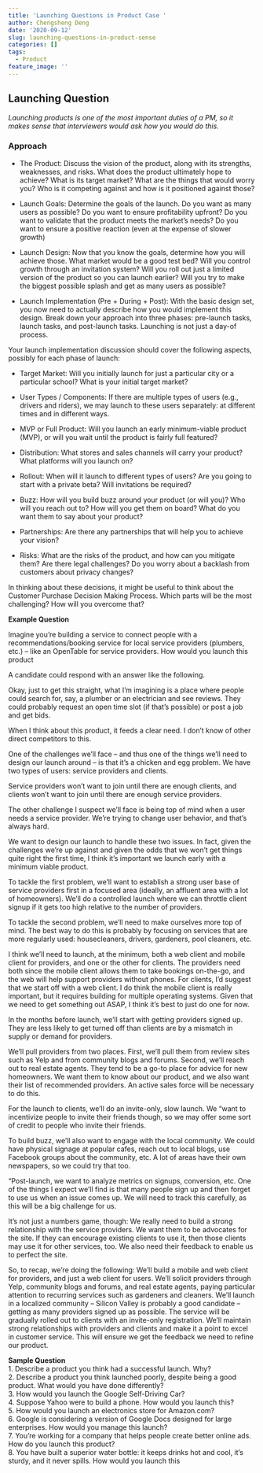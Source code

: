 ```yaml
---
title: 'Launching Questions in Product Case '
author: Chengsheng Deng
date: '2020-09-12'
slug: launching-questions-in-product-sense
categories: []
tags:
  - Product
feature_image: ''
---
```

## Launching Question </br>

*Launching products is one of the most important duties of a PM, so it makes sense that interviewers would ask how you would do this.* </br>

### Approach </br>

* The Product: Discuss the vision of the product, along with its strengths, weaknesses, and risks. What does the product ultimately hope to achieve? What is its target market? What are the things that would worry you? Who is it competing against and how is it positioned against those? </br> 

* Launch Goals: Determine the goals of the launch. Do you want as many users as possible? Do you want to ensure profitability upfront? Do you want to validate that the product meets the market’s needs? Do you want to ensure a positive reaction (even at the expense of slower growth) </br> 

* Launch Design: Now that you know the goals, determine how you will achieve those. What market would be a good test bed? Will you control growth through an invitation system? Will you roll out just a limited version of the product so you can launch earlier? Will you try to make the biggest possible splash and get as many users as possible? </br> 

* Launch Implementation (Pre + During + Post): With the basic design set, you now need to actually describe how you would implement this design. Break down your approach into three phases: pre-launch tasks, launch tasks, and post-launch tasks. Launching is not just a day-of process.  </br> 

Your launch implementation discussion should cover the following aspects, possibly for each phase of launch:  </br>

* Target Market: Will you initially launch for just a particular city or a particular school? What is your initial target market? </br>

* User Types / Components: If there are multiple types of users (e.g., drivers and riders), we may launch to these users separately: at different times and in different ways.  </br>

* MVP or Full Product: Will you launch an early minimum-viable product (MVP), or will you wait until the product is fairly full featured? </br>

* Distribution: What stores and sales channels will carry your product? What platforms will you launch on? </br>

* Rollout: When will it launch to different types of users? Are you going to start with a private beta? Will invitations be required? </br>

* Buzz: How will you build buzz around your product (or will you)? Who will you reach out to? How will you get them on board? What do you want them to say about your product? </br>

* Partnerships: Are there any partnerships that will help you to achieve your vision? </br>

* Risks: What are the risks of the product, and how can you mitigate them? Are there legal challenges? Do you worry about a backlash from customers about privacy changes?  </br>

In thinking about these decisions, it might be useful to think about the Customer Purchase Decision Making Process. Which parts will be the most challenging? How will you overcome that?  </br>


**Example Question** </br>

Imagine you’re building a service to connect people with a recommendations/booking service for local service providers (plumbers, etc.) – like an OpenTable for service providers. How would you launch this product </br>

A candidate could respond with an answer like the following. </br>

Okay, just to get this straight, what I’m imagining is a place where people could search for, say, a plumber or an electrician and see reviews. They could probably request an open time slot (if that’s possible) or post a job and get bids. </br>

When I think about this product, it feeds a clear need. I don’t know of other direct competitors to this. </br> 

One of the challenges we’ll face – and thus one of the things we’ll need to design our launch around – is that it’s a chicken and egg problem. We have two types of users: service providers and clients. </br>

Service providers won’t want to join until there are enough clients, and clients won’t want to join until there are enough service providers. </br>

The other challenge I suspect we’ll face is being top of mind when a user needs a service provider. We’re trying to change user behavior, and that’s always hard. </br>

We want to design our launch to handle these two issues. In fact, given the challenges we’re up against and given the odds that we won’t get things quite right the first time, I think it’s important we launch early with a minimum viable product. </br> 

To tackle the first problem, we’ll want to establish a strong user base of service providers first in a focused area (ideally, an affluent area with a lot of homeowners). We’ll do a controlled launch where we can throttle client signup if it gets too high relative to the number of providers. </br>

To tackle the second problem, we’ll need to make ourselves more top of mind. The best way to do this is probably by focusing on services that are more regularly used: housecleaners, drivers, gardeners, pool cleaners, etc. </br>

I think we’ll need to launch, at the minimum, both a web client and mobile client for providers, and one or the other for clients. The providers need both since the mobile client allows them to take bookings on-the-go, and the web will help support providers without phones. For clients, I’d suggest that we start off with a web client. I do think the mobile client is really important, but it requires building for multiple operating systems. Given that we need to get something out ASAP, I think it’s best to just do one for now. </br>

In the months before launch, we’ll start with getting providers signed up. They are less likely to get turned off than clients are by a mismatch in supply or demand for providers. </br>

We’ll pull providers from two places. First, we’ll pull them from review sites such as Yelp and from community blogs and forums. Second, we’ll reach out to real estate agents. They tend to be a go-to place for advice for new homeowners. We want them to know about our product, and we also want their list of recommended providers. An active sales force will be necessary to do this. </br>

For the launch to clients, we’ll do an invite-only, slow launch. We “want to incentivize people to invite their friends though, so we may offer some sort of credit to people who invite their friends. </br>

To build buzz, we’ll also want to engage with the local community. We could have physical signage at popular cafes, reach out to local blogs, use Facebook groups about the community, etc. A lot of areas have their own newspapers, so we could try that too. </br>

“Post-launch, we want to analyze metrics on signups, conversion, etc. One of the things I expect we’ll find is that many people sign up and then forget to use us when an issue comes up. We will need to track this carefully, as this will be a big challenge for us.</br>

It’s not just a numbers game, though: We really need to build a strong relationship with the service providers. We want them to be advocates for the site. If they can encourage existing clients to use it, then those clients may use it for other services, too. We also need their feedback to enable us to perfect the site. </br>

So, to recap, we’re doing the following: We’ll build a mobile and web client for providers, and just a web client for users. We’ll solicit providers through Yelp, community blogs and forums, and real estate agents, paying particular attention to recurring services such as gardeners and cleaners. We’ll launch in a localized community – Silicon Valley is probably a good candidate – getting as many providers signed up as possible. The service will be gradually rolled out to clients with an invite-only registration. We’ll maintain strong relationships with providers and clients and make it a point to excel in customer service. This will ensure we get the feedback we need to refine our product. </br>

**Sample Question** </br>
1. Describe a product you think had a successful launch. Why? </br>
2. Describe a product you think launched poorly, despite being a good product. What would you have done differently? </br>
3. How would you launch the Google Self-Driving Car? </br>
4. Suppose Yahoo were to build a phone. How would you launch this? </br>
5. How would you launch an electronics store for Amazon.com? </br>
6. Google is considering a version of Google Docs designed for large enterprises. How would you manage this launch? </br>
7. You’re working for a company that helps people create better online ads. How do you launch this product? </br>
8. You have built a superior water bottle: it keeps drinks hot and cool, it’s sturdy, and it never spills. How would you launch this  </br> 
 
